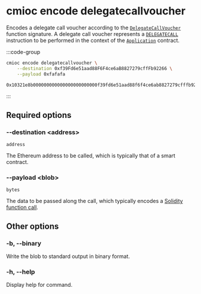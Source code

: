 # cmioc encode delegatecallvoucher

Encodes a delegate call voucher according to the [`DelegateCallVoucher`] function signature.
A delegate call voucher represents a [`DELEGATECALL`] instruction to be performed in the context of the [`Application`] contract.

:::code-group

```bash [Command]
cmioc encode delegatecallvoucher \
    --destination 0xf39Fd6e51aad88F6F4ce6aB8827279cffFb92266 \
    --payload 0xfafafa
```

```txt [Output]
0x10321e8b000000000000000000000000f39fd6e51aad88f6f4ce6ab8827279cfffb9226600000000000000000000000000000000000000000000000000000000000000400000000000000000000000000000000000000000000000000000000000000003fafafa0000000000000000000000000000000000000000000000000000000000
```

:::

## Required options

### --destination \<address\>

`address`

The Ethereum address to be called, which is typically that of a smart contract.

### --payload \<blob\>

`bytes`

The data to be passed along the call, which typically encodes a [Solidity function call].

## Other options

### -b, --binary

Write the blob to standard output in binary format.

### -h, --help

Display help for command.

[Solidity function call]: https://docs.soliditylang.org/en/latest/abi-spec.html#function-selector-and-argument-encoding
[Wei]: https://ethereum.org/en/glossary/#wei
[`Application`]: https://github.com/cartesi/rollups-contracts/blob/v2.0.0-rc.4/contracts/dapp/Application.sol
[`DELEGATECALL`]: https://www.evm.codes/#f4?fork=cancun
[`DelegateCallVoucher`]: https://github.com/cartesi/rollups-contracts/blob/v2.0.0-rc.4/contracts/common/Outputs.sol#L26-L34
